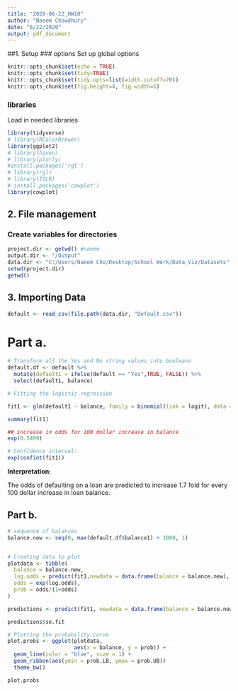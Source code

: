 ```yaml
---
title: "2020-06-22_HW10"
author: "Naeem Chowdhury"
date: "6/22/2020"
output: pdf_document
---
```


##1. Setup
### options
Set up global options
```r
knitr::opts_chunk$set(echo = TRUE)
knitr::opts_chunk$set(tidy=TRUE)
knitr::opts_chunk$set(tidy.opts=list(width.cutoff=70))
knitr::opts_chunk$set(fig.height=4, fig.width=6)
```

### libraries
Load in needed libraries 
```r
library(tidyverse)
# library(RColorBrewer)
library(ggplot2)
# library(haven)
# library(plotly)
#install.packages('rgl')
# library(rgl)
# library(ISLR)
# install.packages('cowplot')
library(cowplot)
```

## 2. File management
### Create variables for directories
```r
project.dir <- getwd() #naeem
output.dir <- "/Output"
data.dir <- "C:/Users/Naeem Cho/Desktop/School Work/Data_Viz/Datasets"
setwd(project.dir)
getwd()
```

## 3. Importing Data
```r
default <- read_csv(file.path(data.dir, "Default.csv"))
```

# Part a.

```r
# Transform all the Yes and No string values into booleans
default.df <- default %>%
  mutate(default1 = ifelse(default == "Yes",TRUE, FALSE)) %>%
  select(default1, balance)
```


```r
# Fitting the logistic regression

fit1 <- glm(default1 ~ balance, family = binomial(link = logit), data = default.df)

summary(fit1)
```

```r
## increase in odds for 100 dollar increase in balance
exp(0.5499)
```

```r
# Confidence interval:
exp(confint(fit1))
```

__Interpretation:__

The odds of defaulting on a loan are predicted to increase 1.7 fold for every 100 dollar increase in loan balance.


## Part b.

```r
# sequence of balances
balance.new <- seq(0, max(default.df$balance1) + 1000, 1)


# Creating data to plot
plotdata <- tibble(
  balance = balance.new,
  log.odds = predict(fit1,newdata = data.frame(balance = balance.new), type = "link"),
  odds = exp(log.odds),
  prob = odds/(1+odds)
)

predictions <- predict(fit1, newdata = data.frame(balance = balance.new), type = "link", se.fit = TRUE)

predictions$se.fit

```

```r
# Plotting the probability curve
plot.probs <- ggplot(plotdata, 
                     aes(x = balance, y = prob)) +
  geom_line(color = "blue", size = 1) +
  geom_ribbon(aes(ymin = prob.LB, ymax = prob.UB))
  theme_bw()

plot.probs
```



